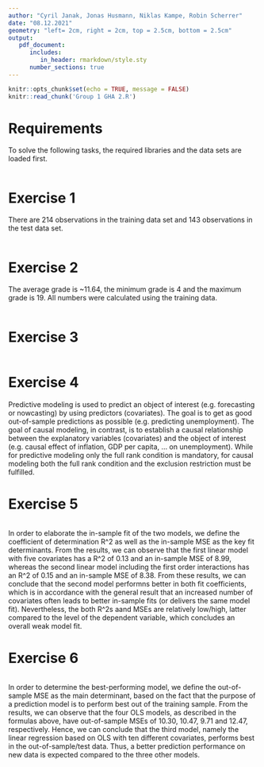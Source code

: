 ```yaml
---
author: "Cyril Janak, Jonas Husmann, Niklas Kampe, Robin Scherrer"
date: "08.12.2021"
geometry: "left= 2cm, right = 2cm, top = 2.5cm, bottom = 2.5cm"
output: 
   pdf_document:
      includes:
         in_header: rmarkdown/style.sty
      number_sections: true
---
```


```r
knitr::opts_chunk$set(echo = TRUE, message = FALSE)
knitr::read_chunk('Group 1 GHA 2.R')
```

\thispagestyle{empty}
\input{rmarkdown/titlepage.tex}

\pagebreak

\thispagestyle{empty}
\tableofcontents

\pagebreak
\setcounter{page}{1}

# Requirements {-}
To solve the following tasks, the required libraries and the data sets are loaded 
first.
```r
```

# Exercise 1 {-}
There are 214 observations in the training data set and 143 observations in the test 
data set.
```r
```

# Exercise 2 {-}
The average grade is ~11.64, the minimum grade is 4 and the maximum grade is 19. All 
numbers were calculated using the training data.
```r
```

# Exercise 3 {-}
```r
```


# Exercise 4 {-}
<!-- When doing causal modeling there are independent variables (x_1,..,x_n) which are considered as the cause of the dependent variable (y), therefore one would expect a direct impact of the independent variables on the dependent variable. For predictive modelling the goal is to establish a method that allows to make predictions of the dependent variable (y) based on the known independent variables (x_1,..,x_n).  -->

Predictive modeling is used to predict an object of interest (e.g. forecasting or 
nowcasting) by using predictors (covariates). The goal is to get as good out-of-sample 
predictions as possible (e.g. predicting unemployment). The goal of causal modeling, 
in contrast, is to establish a causal relationship between the explanatory variables 
(covariates) and the object of interest (e.g. causal effect of inflation, GDP per 
capita, ... on unemployment). While for predictive modeling only the full rank 
condition is mandatory, for causal modeling both the full rank condition and the 
exclusion restriction must be fulfilled.

# Exercise 5 {-}

```r
```
In order to elaborate the in-sample fit of the two models, we define the coefficient of determination R^2 as well as the in-sample MSE as the key fit determinants. From the results, we can observe that the first linear model with five covariates has a R^2 of 0.13 and an in-sample MSE of 8.99, whereas the second linear model including the first order interactions has an R^2 of 0.15 and an in-sample MSE of 8.38. From these results, we can conclude that the second model performns better in both fit coefficients, which is in accordance with the general result that an increased number of covariates often leads to better in-sample fits (or delivers the same model fit). Nevertheless, the both R^2s aand MSEs are relatively low/high, latter compared to the level of the dependent variable, which concludes an overall weak model fit.

\pagebreak

# Exercise 6 {-}
```r
```

In order to determine the best-performing model, we define the out-of-sample MSE as the main determinant, based on the fact that the purpose of a prediction model is to perform best out of the training sample. From the results, we can observe that the four OLS models, as described in the formulas above, have out-of-sample MSEs of 10.30, 10.47, 9.71 and 12.47, respectively. Hence, we can conclude that the third model, namely the linear regression based on OLS with ten different covariates, performs best in the out-of-sample/test data. Thus, a better prediction performance on new data is expected compared to the three other models.
